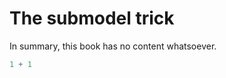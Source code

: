 # The submodel trick {#sec-submodel}

In summary, this book has no content whatsoever.

```r
1 + 1
```
